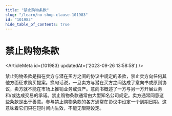 ```yaml
---
title: "禁止购物条款"
slug: "/learn/no-shop-clause-101983"
id: "101983"
hide_table_of_contents: true
---
```



# 禁止购物条款

<ArticleMeta id={101983} updatedAt={'2023-09-26 13:58:58'} />
<div className='border-solid border-b border-t-0 my-4 border-[var(--ifm-color-gray-300)]' />

禁止购物条款是指在卖方与潜在买方之间的协议中规定的条款，禁止卖方向任何其他方面征求购买提案。换句话说，一旦卖方与潜在买方之间达成了意向书或原则协议，卖方就不能在市场上推销业务或资产。意向书概述了一方与另一方开展业务和/或达成交易的承诺。禁止购物条款通常由大型知名公司规定。卖方通常同意这些条款是出于善意。参与禁止购物条款的各方通常在协议中设定一个到期日期。这意味着它们只在短时间内生效，不能无限期设定。
